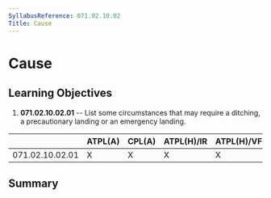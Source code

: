 ```yaml
---
SyllabusReference: 071.02.10.02
Title: Cause
---
```


# Cause

## Learning Objectives

1.  **071.02.10.02.01** -- List some circumstances that may require a ditching, a
    precautionary landing or an emergency landing.

|                 | ATPL(A) | CPL(A) | ATPL(H)/IR | ATPL(H)/VFR | CPL(H) | IR  | CBIR(A) |
| --------------- | ------- | ------ | ---------- | ----------- | ------ | --- | ------- |
| 071.02.10.02.01 | X       | X      | X          | X           | X      |     |         |

## Summary
